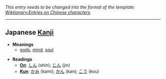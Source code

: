 ''This entry needs to be changed into the format of the template: [[Wiktionary:Entries on Chinese characters]].''
----

== Japanese [[Kanji]] ==                                          

*'''Meanings'''
**[[gods]], [[mind]], [[soul]]

*'''Readings'''
**'''[[On]]''': [[しん]] (shin); [[じん]] (jin)
**'''[[Kun]]''': [[かみ]] (kami); [[かん]] (kan); [[こう]] (kou)